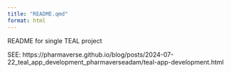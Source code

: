 ```yaml
---
title: "README.qmd"
format: html
---
```

README for single TEAL project

SEE:
https://pharmaverse.github.io/blog/posts/2024-07-22_teal_app_development_pharmaverseadam/teal-app-development.html